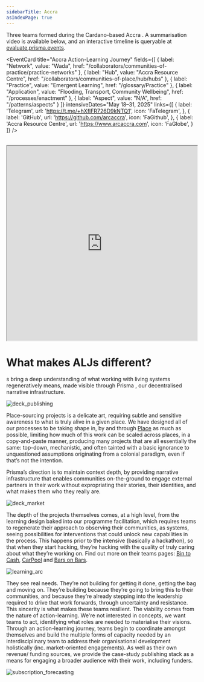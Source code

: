 ```yaml
---
sidebarTitle: Accra
asIndexPage: true
---
```


Three teams formed during the Cardano-based Accra <FeatureText text="ALJ" className="text-lg cursor-pointer" href="/patterns/action-learning%20journeys" />. A summarisation video is available below, and an interactive timeline is queryable at [evaluate.prisma.events](https://evaluate.prisma.events).

<EventCard
  title="Accra Action-Learning Journey"
  fields={[
    { label: "Network", value: "Wada", href: "/collaborators/communities-of-practice/practice-networks" },
    { label: "Hub", value: "Accra Resource Centre", href: "/collaborators/communities-of-place/hub/hubs" },
    { label: "Practice", value: "Emergent Learning", href: "/glossary/Practice" },
    { label: "Application", value: "Flooding, Transport, Community Wellbeing", href: "/processes/enactment" },
    { label: "Aspect", value: "N/A", href: "/patterns/aspects" }
  ]}
  intensiveDates="May 18–31, 2025"
  links={[
    {
        label: 'Telegram',
        url: 'https://t.me/+hXflFR726D9kNTQ1',
        icon: 'FaTelegram',
    },
    {
        label: 'GitHub',
        url: 'https://github.com/arcaccra',
        icon: 'FaGithub',
    },
    {
        label: 'Accra Resource Centre',
        url: 'https://www.arcaccra.com',
        icon: 'FaGlobe',
    }
  ]}
/>

<br/>

<iframe width="100%" height="515" src="https://www.youtube.com/embed/_mNMS114Kss?si=7t94A8XITeVYueMT" title="YouTube video player" allow="accelerometer; autoplay; clipboard-write; encrypted-media; gyroscope; picture-in-picture; web-share" referrerPolicy="strict-origin-when-cross-origin" allowFullScreen></iframe>

<br/>

# What makes ALJs different? 

<FeatureText text="ALJ" className="text-lg cursor-pointer" href="/patterns/action-learning%20journeys" />s bring a deep understanding of what working with living systems regeneratively means, made visible through Prisma <FeatureText text="CASE" className="text-lg cursor-pointer" href="/patterns/case-study" colorSelections={[4,5]}/>, our decentralised narrative infrastructure.

![deck_publishing](/deck_publishing.png)

Place-sourcing projects is a delicate art, requiring subtle and sensitive awareness to what is truly alive in a given place. We have designed all of our processes to be taking shape in, by and through [Place](/glossary/Place) as much as possible, limiting how much of this work can be scaled across places, in a copy-and-paste manner, producing many projects that are all essentially the same: top-down, mechanistic, and often tainted with a basic ignorance to unquestioned assumptions originating from a colonial paradigm, even if that’s not the intention.

Prisma’s direction is to maintain context depth, by providing narrative infrastructure that enables communities on-the-ground to engage external partners in their work without expropriating their stories, their identities, and what makes them who they really are. 

![deck_market](/deck_market.png)

The depth of the projects themselves comes, at a high level, from the learning design baked into our programme facilitation, which requires teams to regenerate their approach to observing their communities, as systems, seeing possibilities for interventions that could unlock new capabilities in the process. This happens prior to the intensive (basically a hackathon), so that when they start hacking, they’re hacking with the quality of truly caring about what they’re working on. Find out more on their teams pages: [Bin to Cash](/events/accra/bin-to-cash), [CarPool](/events/accra/CarPool) and [Bars on Bars](/events/accra/bars-on-bars).

![learning_arc](/learning-arcs-w-iteration.png)

They see real needs. They’re not building for getting it done, getting the bag and moving on. They’re building because they’re going to bring this to their communities, and because they’re already stepping into the leadership required to drive that work forwards, through uncertainty and resistance. This sincerity is what makes these teams resilient. The viability comes from the nature of action-learning. We're not interested in concepts, we want teams to act, identifying what roles are needed to materialise their visions. Through an action-learning journey, teams begin to coordinate amongst themselves and build the multiple forms of capacity needed by an interdisciplinary team to address their organisational development holistically (inc. market-oriented engagements). As well as their own revenue/ funding sources, we provide the case-study publishing stack as a means for engaging a broader audience with their work, including funders. 

![subscription_forecasting](/deck_subscription_forecasting.png)
